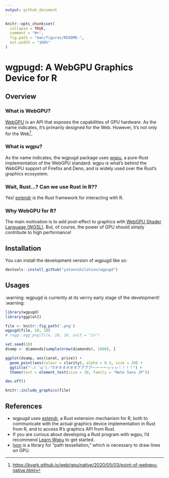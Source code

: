 ```yaml
---
output: github_document
---
```


<!-- README.md is generated from README.Rmd. Please edit that file -->

```r
knitr::opts_chunk$set(
  collapse = TRUE,
  comment = "#>",
  fig.path = "man/figures/README-",
  out.width = "100%"
)
```

# wgpugd: A WebGPU Graphics Device for R

<!-- badges: start -->
<!-- badges: end -->

## Overview

### What is WebGPU?

[WebGPU](https://www.w3.org/TR/webgpu/) is an API that exposes the capabilities of GPU hardware.
As the name indicates, it's primarily designed for the Web. However, it's not only for the Web[^1].

[^1]: <https://kvark.github.io/web/gpu/native/2020/05/03/point-of-webgpu-native.html>

### What is wgpu?

As the name indicates, the wgpugd package uses [wgpu](https://wgpu.rs/), a pure-Rust
implementation of the WebGPU standard. wgpu is what's behind the WebGPU support
of Firefox and Deno, and is widely used over the Rust's graphics ecosystem.

### Wait, Rust...? Can we use Rust in R??

Yes! [extendr](https://extendr.github.io/) is the Rust framework for interacting with R.

### Why WebGPU for R?

The main motivation is to add post-effect to graphics with [WebGPU Shader Language (WGSL)](https://www.w3.org/TR/WGSL/).
But, of course, the power of GPU should simply contribute to high performance!

## Installation

You can install the development version of wgpugd like so:

``` r
devtools::install_github("yutannihilation/wgpugd")
```

## Usages

:warning: wgpugd is currently at its verrry early stage of the development! :warning:

```r
library(wgpugd)
library(ggplot2)

file <- knitr::fig_path('.png')
wgpugd(file, 10, 10)
# ragg::agg_png(file, 10, 10, unit = "in")

set.seed(10)
dsamp <- diamonds[sample(nrow(diamonds), 1000), ]

ggplot(dsamp, aes(carat, price)) +
  geom_point(aes(colour = clarity), alpha = 0.3, size = 20) +
  ggtitle("＼( 'ω')／ウオオオオオオアアアアーーーーッッッ！！！！") +
  theme(text = element_text(size = 30, family = "Noto Sans JP"))

dev.off()

knitr::include_graphics(file)
```

## References

* wgpugd uses [extendr](https://extendr.github.io/), a Rust extension mechanism for R, both to communicate with the actual graphics device implementation in Rust from R, and to access R's graphics API from Rust.
* If you are curious about developing a Rust program with wgpu, I'd recommend [Learn Wgpu](https://sotrh.github.io/learn-wgpu/) to get started.
* [lyon](https://github.com/nical/lyon) is a library for "path tessellation," which is necessary to draw lines on GPU.

